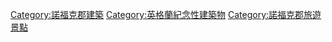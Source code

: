 [[Category:諾福克郡建築|Category:諾福克郡建築]]
[[Category:英格蘭紀念性建築物|Category:英格蘭紀念性建築物]]
[[Category:諾福克郡旅遊景點|Category:諾福克郡旅遊景點]]